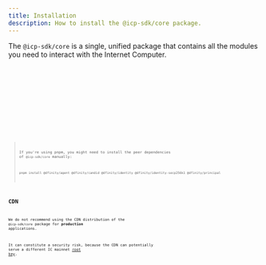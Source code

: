 ```yaml
---
title: Installation
description: How to install the @icp-sdk/core package.
---
```



The `@icp-sdk/core` is a single, unified package that contains all the modules you need to interact with the Internet Computer.

<Tabs>
  <TabItem label="npm" icon="npm">
    <Code lang="shell" code="npm install @icp-sdk/core" />
  </TabItem>
  <TabItem label="pnpm" icon="pnpm">
    <Code lang="shell" code="pnpm add @icp-sdk/core" />
  </TabItem>
  <TabItem label="bun" icon="bun">
    <Code lang="shell" code="bun add @icp-sdk/core" />
  </TabItem>
  <TabItem label="yarn" icon="seti:yarn">
    <Code lang="shell" code="yarn add @icp-sdk/core" />
  </TabItem>
</Tabs>

> If you're using pnpm, you might need to install the peer dependencies of `@icp-sdk/core` manually:
>
> ```shell
> pnpm install @dfinity/agent @dfinity/candid @dfinity/identity @dfinity/identity-secp256k1 @dfinity/principal
> ```

## CDN

We do not recommend using the CDN distribution of the `@icp-sdk/core` package for **production** applications.

It can constitute a security risk, because the CDN can potentially serve a different IC mainnet [root key](https://internetcomputer.org/docs/references/ic-interface-spec/#root-of-trust).
